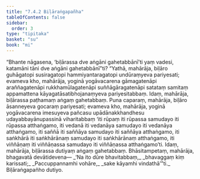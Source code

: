 ```yaml
---
title: "7.4.2 Biḷāraṅgapañha"
tableOfContents: false
sidebar:
  order: 3
type: "tipitaka"
basket: "su"
book: "mi"
---
```



<DynamicBreadcrumb />

<Division number="256" book="mi">

<Paragraph number="1839" book="mi">
“Bhante nāgasena, ‘biḷārassa dve aṅgāni gahetabbānī’ti yaṃ vadesi, katamāni tāni dve aṅgāni gahetabbānī”ti? “Yathā, mahārāja, biḷāro guhāgatopi susiragatopi hammiyantaragatopi undūraṃyeva pariyesati; evameva kho, mahārāja, yoginā yogāvacarena gāmagatenāpi araññagatenāpi rukkhamūlagatenāpi suññāgāragatenāpi satataṃ samitaṃ appamattena kāyagatāsatibhojanaṃyeva pariyesitabbaṃ. Idaṃ, mahārāja, biḷārassa paṭhamaṃ aṅgaṃ gahetabbaṃ.
</Paragraph>

<Paragraph number="1840" book="mi">
Puna caparaṃ, mahārāja, biḷāro āsanneyeva gocaraṃ pariyesati; evameva kho, mahārāja, yoginā yogāvacarena imesuyeva pañcasu upādānakkhandhesu udayabbayānupassinā viharitabbaṃ ‘iti rūpaṃ iti rūpassa samudayo iti rūpassa atthaṅgamo, iti vedanā iti vedanāya samudayo iti vedanāya atthaṅgamo, iti saññā iti saññāya samudayo iti saññāya atthaṅgamo, iti saṅkhārā iti saṅkhārānaṃ samudayo iti saṅkhārānaṃ atthaṅgamo, iti viññāṇaṃ iti viññāṇassa samudayo iti viññāṇassa atthaṅgamo’ti. Idaṃ, mahārāja, biḷārassa dutiyaṃ aṅgaṃ gahetabbaṃ. Bhāsitampetaṃ, mahārāja, bhagavatā devātidevena—
</Paragraph>

<Paragraph number="1841" type="verses" book="mi">
_‘Na ito dūre bhavitabbaṃ,_  
_bhavaggaṃ kiṃ karissati;_  
_Paccuppannamhi vohāre,_  
_sake kāyamhi vindathā’”ti._  


</Paragraph>
</Division>

<Paragraph number="1842" type="center" book="mi">
Biḷāraṅgapañho dutiyo.
</Paragraph>